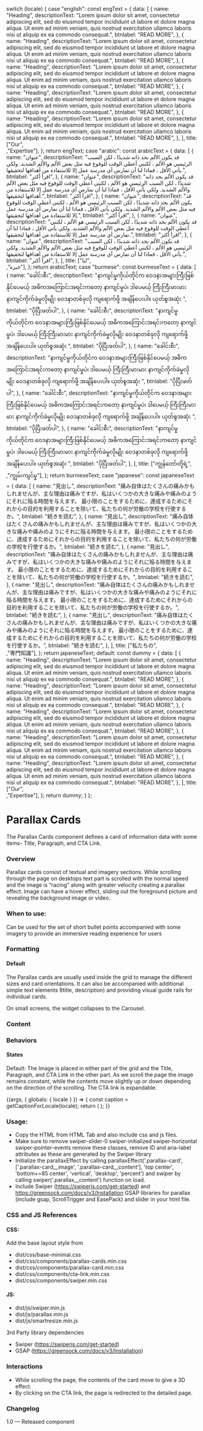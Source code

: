 
  switch (locale) {
    case "english":
      const engText = {
        data: [
          {
            name: "Heading",
            descriptionText:
              "Lorem ipsum dolor sit amet, consectetur adipiscing elit, sed do eiusmod tempor incididunt ut labore et dolore magna aliqua. Ut enim ad minim veniam, quis nostrud exercitation ullamco laboris nisi ut aliquip ex ea commodo consequat.",
            btnlabel: "READ MORE",
          },
          {
            name: "Heading",
            descriptionText:
              "Lorem ipsum dolor sit amet, consectetur adipiscing elit, sed do eiusmod tempor incididunt ut labore et dolore magna aliqua. Ut enim ad minim veniam, quis nostrud exercitation ullamco laboris nisi ut aliquip ex ea commodo consequat.",
            btnlabel: "READ MORE",
          },
          {
            name: "Heading",
            descriptionText:
              "Lorem ipsum dolor sit amet, consectetur adipiscing elit, sed do eiusmod tempor incididunt ut labore et dolore magna aliqua. Ut enim ad minim veniam, quis nostrud exercitation ullamco laboris nisi ut aliquip ex ea commodo consequat.",
            btnlabel: "READ MORE",
          },
          {
            name: "Heading",
            descriptionText:
              "Lorem ipsum dolor sit amet, consectetur adipiscing elit, sed do eiusmod tempor incididunt ut labore et dolore magna aliqua. Ut enim ad minim veniam, quis nostrud exercitation ullamco laboris nisi ut aliquip ex ea commodo consequat.",
            btnlabel: "READ MORE",
          },
          {
            name: "Heading",
            descriptionText:
              "Lorem ipsum dolor sit amet, consectetur adipiscing elit, sed do eiusmod tempor incididunt ut labore et dolore magna aliqua. Ut enim ad minim veniam, quis nostrud exercitation ullamco laboris nisi ut aliquip ex ea commodo consequat.",
            btnlabel: "READ MORE",
          },
        ],
        title: ["Our",<br/>,"Expertise"],
      };
      return engText;
    case "arabic":
      const arabicText = {
        data: [
          {
            name: "عنوان",
            descriptionText:
              "قد يكون الألم بحد ذاته شديدًا ، لكن السبب الرئيسي هو الألم ، لكنني أعطي الوقت للوقوع فيه مثل بعض الألم والألم الشديد. ولكي يأتي الأقل ، فماذا لنا أن نمارس أي مدرسة عمل إلا للاستفادة من أهدافها لتحقيقها.",
            btnlabel: "اقرأ أكثر",
          },
          {
            name: "عنوان",
            descriptionText:
              "قد يكون الألم بحد ذاته شديدًا ، لكن السبب الرئيسي هو الألم ، لكنني أعطي الوقت للوقوع فيه مثل بعض الألم والألم الشديد. ولكي يأتي الأقل ، فماذا لنا أن نمارس أي مدرسة عمل إلا للاستفادة من أهدافها لتحقيقها.",
            btnlabel: "اقرأ أكثر",
          },
          {
            name: "عنوان",
            descriptionText:
              "قد يكون الألم بحد ذاته شديدًا ، لكن السبب الرئيسي هو الألم ، لكنني أعطي الوقت للوقوع فيه مثل بعض الألم والألم الشديد. ولكي يأتي الأقل ، فماذا لنا أن نمارس أي مدرسة عمل إلا للاستفادة من أهدافها لتحقيقها.",
            btnlabel: "اقرأ أكثر",
          },
          {
            name: "عنوان",
            descriptionText:
              "قد يكون الألم بحد ذاته شديدًا ، لكن السبب الرئيسي هو الألم ، لكنني أعطي الوقت للوقوع فيه مثل بعض الألم والألم الشديد. ولكي يأتي الأقل ، فماذا لنا أن نمارس أي مدرسة عمل إلا للاستفادة من أهدافها لتحقيقها.",
            btnlabel: "اقرأ أكثر",
          },
          {
            name: "عنوان",
            descriptionText:
              "قد يكون الألم بحد ذاته شديدًا ، لكن السبب الرئيسي هو الألم ، لكنني أعطي الوقت للوقوع فيه مثل بعض الألم والألم الشديد. ولكي يأتي الأقل ، فماذا لنا أن نمارس أي مدرسة عمل إلا للاستفادة من أهدافها لتحقيقها.",
            btnlabel: "اقرأ أكثر",
          },
        ],
        title: ["لنا",<br/>,"خبرة"],
      };
      return arabicText;
    case "burmese":
      const burmeseText = {
        data: [
          {
            name: "ခေါင်းစီး",
            descriptionText:
              "နာကျင်မှုကိုယ်တိုင်က ဝေဒနာအများကြီးဖြစ်နိုင်ပေမယ့် အဓိကအကြောင်းအရင်းကတော့ နာကျင်မှုပဲ၊ ဒါပေမယ့် ကြီးကြီးမားမား နာကျင်ကိုက်ခဲမှုလိုမျိုး ဝေဒနာတစ်ခုလို ကျရောက်ဖို့ အချိန်ပေးပါ။ ယုတ်စွအဆုံး ",
            btnlabel: "ပိုပြီးဖတ်ပါ",
          },
          {
            name: "ခေါင်းစီး",
            descriptionText:
              "နာကျင်မှုကိုယ်တိုင်က ဝေဒနာအများကြီးဖြစ်နိုင်ပေမယ့် အဓိကအကြောင်းအရင်းကတော့ နာကျင်မှုပဲ၊ ဒါပေမယ့် ကြီးကြီးမားမား နာကျင်ကိုက်ခဲမှုလိုမျိုး ဝေဒနာတစ်ခုလို ကျရောက်ဖို့ အချိန်ပေးပါ။ ယုတ်စွအဆုံး ",
            btnlabel: "ပိုပြီးဖတ်ပါ",
          },
          {
            name: "ခေါင်းစီး",
            descriptionText:
              "နာကျင်မှုကိုယ်တိုင်က ဝေဒနာအများကြီးဖြစ်နိုင်ပေမယ့် အဓိကအကြောင်းအရင်းကတော့ နာကျင်မှုပဲ၊ ဒါပေမယ့် ကြီးကြီးမားမား နာကျင်ကိုက်ခဲမှုလိုမျိုး ဝေဒနာတစ်ခုလို ကျရောက်ဖို့ အချိန်ပေးပါ။ ယုတ်စွအဆုံး ",
            btnlabel: "ပိုပြီးဖတ်ပါ",
          },
          {
            name: "ခေါင်းစီး",
            descriptionText:
              "နာကျင်မှုကိုယ်တိုင်က ဝေဒနာအများကြီးဖြစ်နိုင်ပေမယ့် အဓိကအကြောင်းအရင်းကတော့ နာကျင်မှုပဲ၊ ဒါပေမယ့် ကြီးကြီးမားမား နာကျင်ကိုက်ခဲမှုလိုမျိုး ဝေဒနာတစ်ခုလို ကျရောက်ဖို့ အချိန်ပေးပါ။ ယုတ်စွအဆုံး ",
            btnlabel: "ပိုပြီးဖတ်ပါ",
          },
          {
            name: "ခေါင်းစီး",
            descriptionText:
              "နာကျင်မှုကိုယ်တိုင်က ဝေဒနာအများကြီးဖြစ်နိုင်ပေမယ့် အဓိကအကြောင်းအရင်းကတော့ နာကျင်မှုပဲ၊ ဒါပေမယ့် ကြီးကြီးမားမား နာကျင်ကိုက်ခဲမှုလိုမျိုး ဝေဒနာတစ်ခုလို ကျရောက်ဖို့ အချိန်ပေးပါ။ ယုတ်စွအဆုံး ",
            btnlabel: "ပိုပြီးဖတ်ပါ",
          },
        ],
        title: ["ကျွန်တော်တို့ရဲ့",<br/>,"ကျွမ်းကျင်မှု"],
      };
      return burmeseText;
    case "japanese":
      const japaneseText = {
        data: [
          {
            name: "見出し",
            descriptionText:
              "痛み自体はたくさんの痛みかもしれませんが、主な理由は痛みですが、私はいくつかの大きな痛みや痛みのようにそれに陥る時間を与えます。 最小限のことをするために、達成するためにそれからの目的を利用することを除いて、私たちの何が労働の学校を行使するか。",
            btnlabel: "続きを読む",
          },
          {
            name: "見出し",
            descriptionText:
              "痛み自体はたくさんの痛みかもしれませんが、主な理由は痛みですが、私はいくつかの大きな痛みや痛みのようにそれに陥る時間を与えます。 最小限のことをするために、達成するためにそれからの目的を利用することを除いて、私たちの何が労働の学校を行使するか。",
            btnlabel: "続きを読む",
          },
          {
            name: "見出し",
            descriptionText:
              "痛み自体はたくさんの痛みかもしれませんが、主な理由は痛みですが、私はいくつかの大きな痛みや痛みのようにそれに陥る時間を与えます。 最小限のことをするために、達成するためにそれからの目的を利用することを除いて、私たちの何が労働の学校を行使するか。",
            btnlabel: "続きを読む",
          },
          {
            name: "見出し",
            descriptionText:
              "痛み自体はたくさんの痛みかもしれませんが、主な理由は痛みですが、私はいくつかの大きな痛みや痛みのようにそれに陥る時間を与えます。 最小限のことをするために、達成するためにそれからの目的を利用することを除いて、私たちの何が労働の学校を行使するか。",
            btnlabel: "続きを読む",
          },
          {
            name: "見出し",
            descriptionText:
              "痛み自体はたくさんの痛みかもしれませんが、主な理由は痛みですが、私はいくつかの大きな痛みや痛みのようにそれに陥る時間を与えます。 最小限のことをするために、達成するためにそれからの目的を利用することを除いて、私たちの何が労働の学校を行使するか。",
            btnlabel: "続きを読む",
          },
        ],
        title: ["私たちの",<br/>,"専門知識"],
      };
      return japaneseText;
    default:
      const dummy = {
        data: [
          {
            name: "Heading",
            descriptionText:
              "Lorem ipsum dolor sit amet, consectetur adipiscing elit, sed do eiusmod tempor incididunt ut labore et dolore magna aliqua. Ut enim ad minim veniam, quis nostrud exercitation ullamco laboris nisi ut aliquip ex ea commodo consequat.",
            btnlabel: "READ MORE",
          },
          {
            name: "Heading",
            descriptionText:
              "Lorem ipsum dolor sit amet, consectetur adipiscing elit, sed do eiusmod tempor incididunt ut labore et dolore magna aliqua. Ut enim ad minim veniam, quis nostrud exercitation ullamco laboris nisi ut aliquip ex ea commodo consequat.",
            btnlabel: "READ MORE",
          },
          {
            name: "Heading",
            descriptionText:
              "Lorem ipsum dolor sit amet, consectetur adipiscing elit, sed do eiusmod tempor incididunt ut labore et dolore magna aliqua. Ut enim ad minim veniam, quis nostrud exercitation ullamco laboris nisi ut aliquip ex ea commodo consequat.",
            btnlabel: "READ MORE",
          },
          {
            name: "Heading",
            descriptionText:
              "Lorem ipsum dolor sit amet, consectetur adipiscing elit, sed do eiusmod tempor incididunt ut labore et dolore magna aliqua. Ut enim ad minim veniam, quis nostrud exercitation ullamco laboris nisi ut aliquip ex ea commodo consequat.",
            btnlabel: "READ MORE",
          },
          {
            name: "Heading",
            descriptionText:
              "Lorem ipsum dolor sit amet, consectetur adipiscing elit, sed do eiusmod tempor incididunt ut labore et dolore magna aliqua. Ut enim ad minim veniam, quis nostrud exercitation ullamco laboris nisi ut aliquip ex ea commodo consequat.",
            btnlabel: "READ MORE",
          },
        ],
        title: ["Our",<br/>,"Expertise"],
      };
      return dummy;
  }
};

<Meta title="Components/UI components/Cards/Parallax cards" />

# Parallax Cards

The Parallax Cards component defines a card of information data with some items- Title, Paragraph, and CTA Link. 

### Overview
Parallax cards consist of textual and imagery sections. While scrolling through the page on desktops text part is scrolled with the normal speed and the image is “racing” along with greater velocity creating a parallax effect. Image can have a hover effect, sliding out the foreground picture and revealing the background image or video.

### When to use:

Can be used for the set of short bullet points accompanied with some imagery to provide an immersive reading experience for users

### Formatting

#### Default
The Parallax cards are usually used inside the grid to manage the different sizes and card orientations. It can also be accompanied with additional simple text elements 9title, description) and providing visual guide rails for individual cards.

On small screens, the widget collapses to the Carousel.

### Content

### Behaviors

#### States 

Default:
The Image is placed in either part of the grid and the Title, Paragraph, and CTA Link in the other part. As we scroll the page the image remains constant, while the contents move slightly up or down depending on the direction of the scrolling. The CTA link is expandable. 

<Canvas>
  <Story name="Parallax cards">
    {(args, { globals: { locale } }) => {
      const caption = getCaptionForLocale(locale);
      return (
        <ParallaxCards alt={"feature card"} data={caption.data} title={caption.title} ></ParallaxCards>
      );
    }}
  </Story>
</Canvas>

### Usage:
- Copy the HTML from HTML Tab and also include css and js files.
- Make sure to remove swiper-slider-0 swiper-initialized swiper-horizontal swiper-pointer-events remove these classes, remove ID and aria-label attributes as these are generated by the Swiper library
- Initialize the parallaxEffect by calling parallaxEffect('.parallax-card', ['.parallax-card__image', '.parallax-card__content'], 'top center', 'bottom+=85 center', 'vertical', 'desktop', 'percent') and swiper by calling swiper('.parallax__content') function on load.
- Include Swiper (https://swiperjs.com/get-started) and https://greensock.com/docs/v3/Installation GSAP libraries for parallax (include gsap, ScrollTrigger and EasePack) and slider in your html file.

### CSS and JS References

#### CSS:
Add the base layout style from 

- dist/css/base-minimal.css
- dist/css/components/parallax-cards.min.css
- dist/css/components/parallax-card.min.css
- dist/css/components/cta-link.min.css
- dist/css/components/swiper.min.css

#### JS:
- dist/js/swiper.min.js
- dist/js/parallax.min.js
- dist/js/smartresize.min.js

3rd Party library dependencies
- Swiper (https://swiperjs.com/get-started)
- GSAP (https://greensock.com/docs/v3/Installation)

### Interactions
- While scrolling the page, the contents of the card move to give a 3D effect.
- By clicking on the CTA link, the page is redirected to the detailed page.

### Changelog
1.0 — Released component

